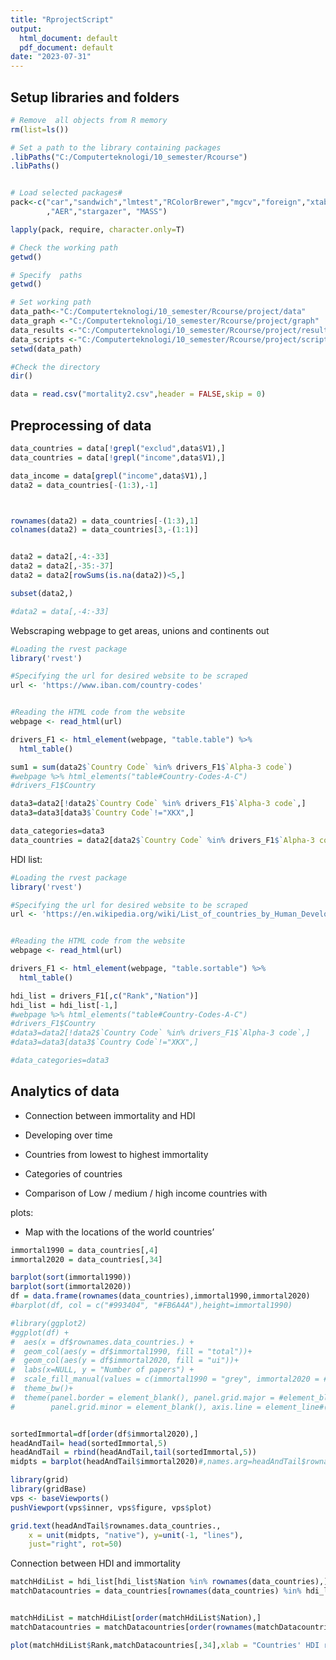 ```yaml
---
title: "RprojectScript"
output:
  html_document: default
  pdf_document: default
date: "2023-07-31"
---
```


## Setup libraries and folders

```r
# Remove  all objects from R memory 
rm(list=ls())  

# Set a path to the library containing packages
.libPaths("C:/Computerteknologi/10_semester/Rcourse")
.libPaths()


# Load selected packages# 
pack<-c("car","sandwich","lmtest","RColorBrewer","mgcv","foreign","xtable"
        ,"AER","stargazer", "MASS")

lapply(pack, require, character.only=T)

# Check the working path
getwd()

# Specify  paths
getwd()

# Set working path
data_path<-"C:/Computerteknologi/10_semester/Rcourse/project/data"
data_graph <-"C:/Computerteknologi/10_semester/Rcourse/project/graph"
data_results <-"C:/Computerteknologi/10_semester/Rcourse/project/result"
data_scripts <-"C:/Computerteknologi/10_semester/Rcourse/project/script"
setwd(data_path)

#Check the directory
dir()

data = read.csv("mortality2.csv",header = FALSE,skip = 0)


```

## Preprocessing of data

```r

data_countries = data[!grepl("exclud",data$V1),]
data_countries = data[!grepl("income",data$V1),]

data_income = data[grepl("income",data$V1),]
data2 = data_countries[-(1:3),-1]



rownames(data2) = data_countries[-(1:3),1]
colnames(data2) = data_countries[3,-(1:1)] 


data2 = data2[,-4:-33]
data2 = data2[,-35:-37]
data2 = data2[rowSums(is.na(data2))<5,]

subset(data2,)

#data2 = data[,-4:-33]

```

Webscraping webpage to get areas, unions and continents out

```r
#Loading the rvest package
library('rvest')

#Specifying the url for desired website to be scraped
url <- 'https://www.iban.com/country-codes'


#Reading the HTML code from the website
webpage <- read_html(url)

drivers_F1 <- html_element(webpage, "table.table") %>%
  html_table()

sum1 = sum(data2$`Country Code` %in% drivers_F1$`Alpha-3 code`)
#webpage %>% html_elements("table#Country-Codes-A-C")
#drivers_F1$Country

data3=data2[!data2$`Country Code` %in% drivers_F1$`Alpha-3 code`,]
data3=data3[data3$`Country Code`!="XKX",]

data_categories=data3
data_countries = data2[data2$`Country Code` %in% drivers_F1$`Alpha-3 code`,]
```

HDI list:

```r
#Loading the rvest package
library('rvest')

#Specifying the url for desired website to be scraped
url <- 'https://en.wikipedia.org/wiki/List_of_countries_by_Human_Development_Index'


#Reading the HTML code from the website
webpage <- read_html(url)

drivers_F1 <- html_element(webpage, "table.sortable") %>%
  html_table()

hdi_list = drivers_F1[,c("Rank","Nation")]
hdi_list = hdi_list[-1,]
#webpage %>% html_elements("table#Country-Codes-A-C")
#drivers_F1$Country
#data3=data2[!data2$`Country Code` %in% drivers_F1$`Alpha-3 code`,]
#data3=data3[data3$`Country Code`!="XKX",]

#data_categories=data3
```

## Analytics of data

-   Connection between immortality and HDI

-   Developing over time

-   Countries from lowest to highest immortality

-   Categories of countries

-   Comparison of Low / medium / high income countries with

plots:

-   Map with the locations of the world countries'

```r
immortal1990 = data_countries[,4]
immortal2020 = data_countries[,34]

barplot(sort(immortal1990))
barplot(sort(immortal2020))
df = data.frame(rownames(data_countries),immortal1990,immortal2020)
#barplot(df, col = c("#993404", "#FB6A4A"),height=immortal1990)

#library(ggplot2)
#ggplot(df) +
#  aes(x = df$rownames.data_countries.) +
#  geom_col(aes(y = df$immortal1990, fill = "total"))+
#  geom_col(aes(y = df$immortal2020, fill = "ui"))+
#  labs(x=NULL, y = "Number of papers") +
#  scale_fill_manual(values = c(immortal1990 = "grey", immortal2020 = #"dodgerblue4")) +
#  theme_bw()+
#  theme(panel.border = element_blank(), panel.grid.major = #element_blank(),
#        panel.grid.minor = element_blank(), axis.line = element_line#(colour = "black"))


sortedImmortal=df[order(df$immortal2020),]
headAndTail= head(sortedImmortal,5)
headAndTail = rbind(headAndTail,tail(sortedImmortal,5))
midpts = barplot(headAndTail$immortal2020)#,names.arg=headAndTail$rownames.data_countries.)

library(grid)
library(gridBase)
vps <- baseViewports()
pushViewport(vps$inner, vps$figure, vps$plot)

grid.text(headAndTail$rownames.data_countries.,
    x = unit(midpts, "native"), y=unit(-1, "lines"),
    just="right", rot=50)
```

Connection between HDI and immortality

```r
matchHdiList = hdi_list[hdi_list$Nation %in% rownames(data_countries),]
matchDatacountries = data_countries[rownames(data_countries) %in% hdi_list$Nation,]


matchHdiList = matchHdiList[order(matchHdiList$Nation),]
matchDatacountries = matchDatacountries[order(rownames(matchDatacountries)),]

plot(matchHdiList$Rank,matchDatacountries[,34],xlab = "Countries' HDI ranking (1 = highest human development)",ylab = "Mortality rate, infant (per 1,000 live births)")
```
